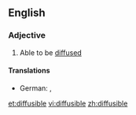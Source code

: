 ==English==

===Adjective===
{{en-adj}}

# Able to be [[diffuse]]d

====Translations====
{{trans-top|able to be diffused}}
* German: {{t|de|diffusibel}}, {{t|de|diffusionsfähig}}
{{trans-mid}}
{{trans-bottom}}

[[et:diffusible]]
[[vi:diffusible]]
[[zh:diffusible]]